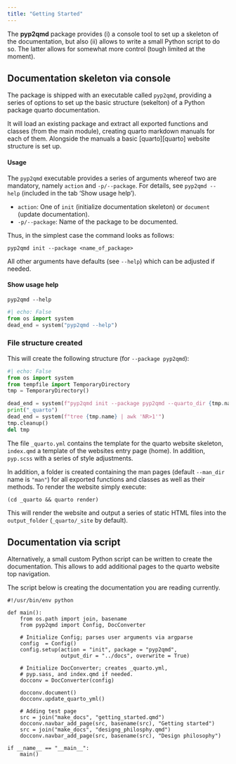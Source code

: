 ```yaml
---
title: "Getting Started"
---
```



The **pyp2qmd** package provides (i) a console tool to set up a
skeleton of the documentation, but also (ii) allows to write a small
Python script to do so. The latter allows for somewhat more control
(tough limited at the moment).

## Documentation skeleton via console

The package is shipped with an executable called `pyp2qmd`, providing
a series of options to set up the basic structure (sekelton) of a Python
package quarto documentation.

It will load an existing package and extract all exported functions and
classes (from the main module), creating quarto markdown manuals for
each of them. Alongside the manuals a basic [quarto][quarto] website
structure is set up.

::: {.panel-tabset}

#### Usage

The `pyp2qmd` executable provides a series of arguments whereof two
are mandatory, namely `action` and `-p/--package`. For details, see
`pyp2qmd --help` (included in the tab 'Show usage help').

* `action`: One of `init` (initialize documentation skeleton) or
    `document` (update documentation).
* `-p/--package`: Name of the package to be documented.

Thus, in the simplest case the command looks as follows:

```
pyp2qmd init --package <name_of_package>
```

All other arguments have defaults (see `--help`) which can be adjusted if needed.


#### Show usage help

```
pyp2qmd --help
```

```python
#| echo: False
from os import system
dead_end = system("pyp2qmd --help")
```

:::


### File structure created

This will create the following structure (for `--package pyp2qmd`):

```python
#| echo: False
from os import system
from tempfile import TemporaryDirectory
tmp = TemporaryDirectory()

dead_end = system(f"pyp2qmd init --package pyp2qmd --quarto_dir {tmp.name} --silent")
print("_quarto")
dead_end = system(f"tree {tmp.name} | awk 'NR>1'")
tmp.cleanup()
del tmp
```

The file `_quarto.yml` contains the template for the quarto website skeleton,
`index.qmd` a template of the websites entry page (home). In addition,
`pyp.scss` with a series of style adjustments.

In addition, a folder is created containing the man pages (default `--man_dir` name
is `"man"`) for all exported functions and classes as well as their methods.
To render the website simply execute:

```
(cd _quarto && quarto render)
```

This will render the website and output a series of static HTML files into the
`output_folder` (`_quarto/_site` by default).


## Documentation via script

Alternatively, a small custom Python script can be written to
create the documentation. This allows to add additional pages
to the quarto website top navigation.

The script below is creating the documentation you are reading
currently.


```
#!/usr/bin/env python

def main():
    from os.path import join, basename
    from pyp2qmd import Config, DocConverter

    # Initialize Config; parses user arguments via argparse
    config  = Config()
    config.setup(action = "init", package = "pyp2qmd",
                 output_dir = "../docs", overwrite = True)

    # Initialize DocConverter; creates _quarto.yml,
    # pyp.sass, and index.qmd if needed.
    docconv = DocConverter(config)

    docconv.document()
    docconv.update_quarto_yml()

    # Adding test page
    src = join("make_docs", "getting_started.qmd")
    docconv.navbar_add_page(src, basename(src), "Getting started")
    src = join("make_docs", "designg_philosphy.qmd")
    docconv.navbar_add_page(src, basename(src), "Design philosophy")

if __name__ == "__main__":
    main()
```


















